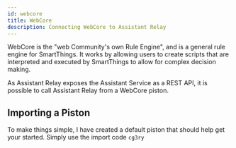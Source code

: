 ```yaml
---
id: webcore
title: WebCore
description: Connecting WebCore to Assistant Relay
---
```


WebCore is the "web Community's own Rule Engine", and is a general rule engine for SmartThings.  It works by allowing users to create scripts that are interpreted and executed by SmartThings to allow for complex decision making.

As Assistant Relay exposes the Assistant Service as a REST API, it is possible to call Assistant Relay from a WebCore piston.

## Importing a Piston

To make things simple, I have created a default piston that should help get your started.  Simply use the import code `cg3ry`

<Image img={thumbnail} />